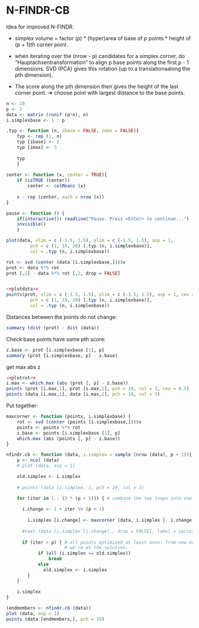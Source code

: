 %\VignetteEngine{knitr::knitr}
%\VignetteIndexEntry{analyse hyperSpec's chondro data set with spectral unmixing}
%\VignetteDepends{hyperSpec}
N-FINDR-CB
========================================================

Idea for improved N-FINDR.

- simplex volume = factor (p) * (hyper)area of base of p points * height of (p + 1)th corner point.

- when iterating over the (nrow - p) candidates for a simplex corner, do "Hauptachsentransformation"  to align p base points along the first p - 1 dimensions. SVD (PCA) gives this rotation (up to a translationaalong the pth dimension).
- The score along the pth dimension then gives the height of the last corner point. 
  => choose point with largest distance to the base points.

```r
n <- 10
p <- 2
data <- matrix (runif (p*n), n)
i.simplexbase <- 1 : p

.typ <- function (n, ibase = FALSE, imax = FALSE){
	typ <- rep (1, n)
	typ [ibase] <- 2
	typ [imax] <- 3
	
	typ
	}
	
center <- function (x, center = TRUE){
	if (isTRUE (center))
		center <- colMeans (x)
		
	x - rep (center, each = nrow (x))
}

pause <- function () {
    if(interactive()) readline("Pause. Press <Enter> to continue...")
    invisible()
    }
```


```r
plot(data, xlim = c (-1.5, 1.5), ylim = c (-1.5, 1.5), asp = 1,
		 pch = c (1, 19, 20) [.typ (n, i.simplexbase)],
		 col = .typ (n, i.simplexbase))
```

```r
rot <- svd (center (data [i.simplexbase,]))$v
prot <- data %*% rot
prot [,2] - data %*% rot [,2, drop = FALSE]



```
```r
<<plotdata>>
points(prot, xlim = c (-1.5, 1.5), ylim = c (-1.5, 1.5), asp = 1, cex = 0.5,
		 pch = c (1, 19, 20) [.typ (n, i.simplexbase)],
		 col = .typ (n, i.simplexbase))
```


Distances between the points do not change:
```r
summary (dist (prot) - dist (data))
```
Check base points have same pth score:
```r
z.base <- prot [i.simplexbase [1], p]
summary (prot [i.simplexbase, p] - z.base)
```
get max abs z

```r
<<plotrot>>
i.max <- which.max (abs (prot [, p] - z.base))
points (prot [i.max,1], prot [i.max,2], pch = 19, col = 3, cex = 0.5)
points (data [i.max,1], data [i.max,2], pch = 19, col = 3)
```
Put together:

```r
maxcorner <- function (points, i.simplexbase) {
	rot <- svd (center (points [i.simplexbase,]))$v
	points <- points %*% rot
	z.base <- points [i.simplexbase [1], p]
	which.max (abs (points [, p] - z.base))
}

nfindr.cb <- function (data, i.simplex = sample (nrow (data), p + 1)){
 	p <- ncol (data)
	# plot (data, asp = 1)

	old.simplex <- i.simplex
	
	# points (data [i.simplex, ], pch = 19, col = 2)

	for (iter in 1 : (3 * (p + 1))) { # combine the two loops into one. 
		
	  i.change <- 1 + iter %% (p + 1)
	  
		i.simplex [i.change] <- maxcorner (data, i.simplex [- i.change])
		
	  #text (data [i.simplex [i.change],, drop = FALSE], label = sprintf ("   %i", iter))
		
	  if (iter > p) { # all points optimized at least once: from now on, if the point didn't change, 
	  	              # we're at the solution.
			if (all (i.simplex == old.simplex))
				break
			else
			  old.simplex <- i.simplex
		}
	}
	
	i.simplex
}
```

```r
(endmembers <- nfindr.cb (data))
plot (data, asp = 1)
points (data [endmembers,], pch = 19)
```